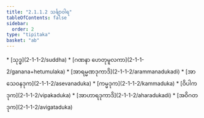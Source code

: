 ```yaml
---
title: "2.1.1.2 သင်္ချာဝါရ"
tableOfContents: false
sidebar:
  order: 2
type: "tipitaka"
basket: "ab"
---
```



<DynamicBreadcrumb />



<TableOfContents>
* [သုဒ္ဓ](2-1-1-2/suddha)
* [ဂဏနာ ဟေတုမူလကာ](2-1-1-2/ganana+hetumulaka)
* [အာရမ္မဏဒုကာဒိ](2-1-1-2/arammanadukadi)
* [အာသေဝနဒုက](2-1-1-2/asevanaduka)
* [ကမ္မဒုက](2-1-1-2/kammaduka)
* [ဝိပါကဒုက](2-1-1-2/vipakaduka)
* [အာဟာရဒုကာဒိ](2-1-1-2/aharadukadi)
* [အဝိဂတဒုက](2-1-1-2/avigataduka)
</TableOfContents>